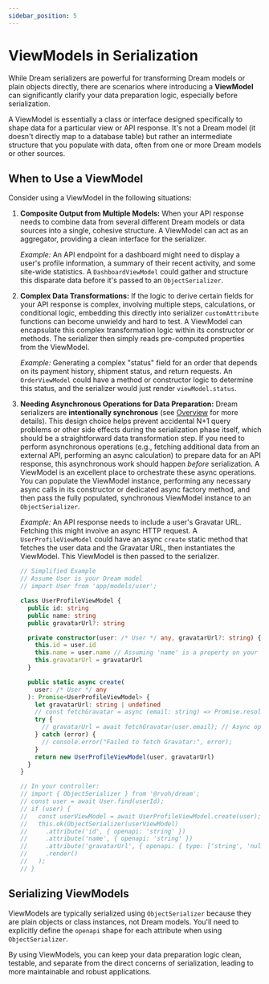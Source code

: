 ```yaml
---
sidebar_position: 5
---
```


# ViewModels in Serialization

While Dream serializers are powerful for transforming Dream models or plain objects directly, there are scenarios where introducing a **ViewModel** can significantly clarify your data preparation logic, especially before serialization.

A ViewModel is essentially a class or interface designed specifically to shape data for a particular view or API response. It's not a Dream model (it doesn't directly map to a database table) but rather an intermediate structure that you populate with data, often from one or more Dream models or other sources.

## When to Use a ViewModel

Consider using a ViewModel in the following situations:

1.  **Composite Output from Multiple Models:**
    When your API response needs to combine data from several different Dream models or data sources into a single, cohesive structure. A ViewModel can act as an aggregator, providing a clean interface for the serializer.

    _Example:_ An API endpoint for a dashboard might need to display a user's profile information, a summary of their recent activity, and some site-wide statistics. A `DashboardViewModel` could gather and structure this disparate data before it's passed to an `ObjectSerializer`.

2.  **Complex Data Transformations:**
    If the logic to derive certain fields for your API response is complex, involving multiple steps, calculations, or conditional logic, embedding this directly into serializer `customAttribute` functions can become unwieldy and hard to test. A ViewModel can encapsulate this complex transformation logic within its constructor or methods. The serializer then simply reads pre-computed properties from the ViewModel.

    _Example:_ Generating a complex "status" field for an order that depends on its payment history, shipment status, and return requests. An `OrderViewModel` could have a method or constructor logic to determine this status, and the serializer would just render `viewModel.status`.

3.  **Needing Asynchronous Operations for Data Preparation:**
    Dream serializers are **intentionally synchronous** (see [Overview](./overview.mdx#synchronous-by-design) for more details). This design choice helps prevent accidental N+1 query problems or other side effects during the serialization phase itself, which should be a straightforward data transformation step.
    If you need to perform asynchronous operations (e.g., fetching additional data from an external API, performing an async calculation) to prepare data for an API response, this asynchronous work should happen _before_ serialization. A ViewModel is an excellent place to orchestrate these async operations. You can populate the ViewModel instance, performing any necessary async calls in its constructor or dedicated async factory method, and then pass the fully populated, synchronous ViewModel instance to an `ObjectSerializer`.

    _Example:_ An API response needs to include a user's Gravatar URL. Fetching this might involve an async HTTP request. A `UserProfileViewModel` could have an async `create` static method that fetches the user data and the Gravatar URL, then instantiates the ViewModel. This ViewModel is then passed to the serializer.

    ```typescript
    // Simplified Example
    // Assume User is your Dream model
    // import User from 'app/models/user';

    class UserProfileViewModel {
      public id: string
      public name: string
      public gravatarUrl?: string

      private constructor(user: /* User */ any, gravatarUrl?: string) {
        this.id = user.id
        this.name = user.name // Assuming 'name' is a property on your User model
        this.gravatarUrl = gravatarUrl
      }

      public static async create(
        user: /* User */ any
      ): Promise<UserProfileViewModel> {
        let gravatarUrl: string | undefined
        // const fetchGravatar = async (email: string) => Promise.resolve(`https://gravatar.com/avatar/${email}?d=identicon`);
        try {
          // gravatarUrl = await fetchGravatar(user.email); // Async operation
        } catch (error) {
          // console.error("Failed to fetch Gravatar:", error);
        }
        return new UserProfileViewModel(user, gravatarUrl)
      }
    }

    // In your controller:
    // import { ObjectSerializer } from '@rvoh/dream';
    // const user = await User.find(userId);
    // if (user) {
    //   const userViewModel = await UserProfileViewModel.create(user);
    //   this.ok(ObjectSerializer(userViewModel)
    //     .attribute('id', { openapi: 'string' })
    //     .attribute('name', { openapi: 'string' })
    //     .attribute('gravatarUrl', { openapi: { type: ['string', 'null'] } })
    //     .render()
    //   );
    // }
    ```

## Serializing ViewModels

ViewModels are typically serialized using `ObjectSerializer` because they are plain objects or class instances, not Dream models. You'll need to explicitly define the `openapi` shape for each attribute when using `ObjectSerializer`.

By using ViewModels, you can keep your data preparation logic clean, testable, and separate from the direct concerns of serialization, leading to more maintainable and robust applications.
